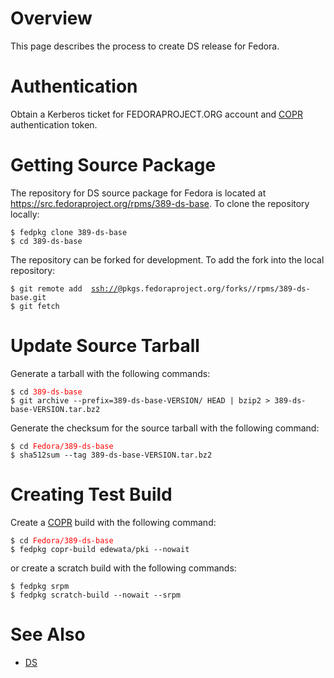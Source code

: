 = Overview =

This page describes the process to create DS release for Fedora.

= Authentication =

Obtain a Kerberos ticket for FEDORAPROJECT.ORG account and [[COPR]] authentication token.

= Getting Source Package =

The repository for DS source package for Fedora is located at https://src.fedoraproject.org/rpms/389-ds-base. To clone the repository locally:

 $ fedpkg clone 389-ds-base
 $ cd 389-ds-base

The repository can be forked for development. To add the fork into the local repository:

 $ git remote add <username> ssh://<username>@pkgs.fedoraproject.org/forks/<username>/rpms/389-ds-base.git
 $ git fetch <username>

= Update Source Tarball =

Generate a tarball with the following commands:

 $ cd <font color="red">389-ds-base</font>
 $ git archive --prefix=389-ds-base-VERSION/ HEAD | bzip2 > 389-ds-base-VERSION.tar.bz2

Generate the checksum for the source tarball with the following command:

 $ cd <font color="red">Fedora/389-ds-base</font>
 $ sha512sum --tag 389-ds-base-VERSION.tar.bz2

= Creating Test Build =

Create a [[COPR]] build with the following command:

 $ cd <font color="red">Fedora/389-ds-base</font>
 $ fedpkg copr-build edewata/pki --nowait

or create a scratch build with the following commands:

 $ fedpkg srpm
 $ fedpkg scratch-build --nowait --srpm <SRPM>

= See Also =

* [[DS]]